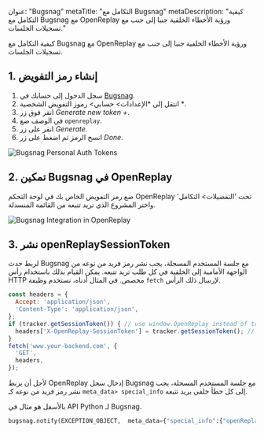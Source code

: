 عنوان: "Bugsnag"
metaTitle: "التكامل مع Bugsnag"
metaDescription: "كيفية التكامل مع Bugsnag مع OpenReplay ورؤية الأخطاء الخلفية جنبا إلى جنب مع تسجيلات الجلسات."

كيفية التكامل مع Bugsnag مع OpenReplay ورؤية الأخطاء الخلفية جنبا إلى جنب مع تسجيلات الجلسات.

## 1. إنشاء رمز التفويض

1. سجل الدخول إلى حسابك في [Bugsnag](https://app.bugsnag.com).
2. انتقل إلى *الإعدادات> حسابي> رموز التفويض الشخصية *.
3. انقر فوق زر *Generate new token +*.
4. في الوصف ضع `openreplay`.
5. انقر على زر *Generate*.
6. انسخ الرمز ثم اضغط على زر *Done*.

![Bugsnag Personal Auth Tokens](/static/bugsnag-1.jpg#center)

## 2. تمكين Bugsnag في OpenReplay

ضع رمز التفويض الخاص بك في لوحة التحكم OpenReplay تحت 'التفضيلات> التكامل' واختر المشروع الذي تريد تتبعه من القائمة المنسدلة.

![Bugsnag Integration in OpenReplay](/static/bugsnag-2.jpg#center)

## 3. نشر openReplaySessionToken

لربط حدث Bugsnag مع جلسة المستخدم المسجلة، يجب نشر رمز فريد من نوعه من الواجهة الأمامية إلى الخلفية في كل طلب تريد تتبعه. يمكن القيام بذلك باستخدام رأس HTTP مخصص. في المثال أدناه، نستخدم وظيفة `fetch` لإرسال ذلك الرأس.


```javascript
const headers = {
  Accept: 'application/json',
  'Content-Type': 'application/json',
};
if (tracker.getSessionToken()) { // use window.OpenReplay instead of tracker if you're using the snippet
  headers['X-OpenReplay-SessionToken'] = tracker.getSessionToken(); // Inject openReplaySessionToken
}
fetch('www.your-backend.com', {
  'GET',
  headers,
});
```


لأجل أن يربط OpenReplay إدخال سجل Bugsnag مع جلسة المستخدم المسجلة، يجب نشر رمز فريد من نوعه كـ `meta_data> special_info` إلى كل خطأ خلفي يريد تتبعه.

بالأسفل هو مثال في API Python لـ Bugsnag.


```python
bugsnag.notify(EXCEPTION_OBJECT,  meta_data={"special_info":{"openReplaySessionToken": OPENREPLAY_SESSION_TOKEN}})
```

